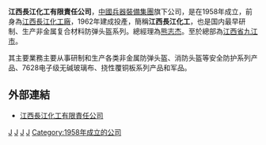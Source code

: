 '''江西長江化工有限責任公司'''，[[中國兵器裝備集團|中國兵器裝備集團]]旗下公司，是在1958年成立，前身為[[江西長江化工廠|江西長江化工廠]]，1962年建成投產，簡稱'''江西長江化工'''，也是国内最早研制、生产非金属复合材料防弹头盔系列。總經理為[[熊志杰|熊志杰]]。至於總部為[[江西省|江西省]][[九江市|九江市]]。

其主要業務主要从事研制和生产各类非金属防弹头盔、消防头盔等安全防护系列产品、7628电子级无碱玻璃布、挠性覆铜板系列产品和军品。

== 外部連結 ==
* [http://www.5727.cn 江西長江化工有限責任公司] {{Wayback|url=http://www.5727.cn/ |date=20200226001536 }}

[[Category:中国兵器裝備集团|J]]
[[Category:中国中央企业直属企业|J]]
[[Category:中国化学工业公司|J]]
[[Category:江西公司|J]]
[[Category:1958年成立的公司|Category:1958年成立的公司]]
